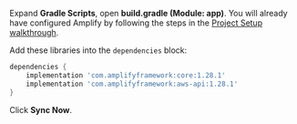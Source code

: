 Expand **Gradle Scripts**, open **build.gradle (Module: app)**. You will already have configured Amplify by following the steps in the [Project Setup walkthrough](/lib/project-setup/create-application).

Add these libraries into the `dependencies` block:
```groovy
dependencies {
    implementation 'com.amplifyframework:core:1.28.1'
    implementation 'com.amplifyframework:aws-api:1.28.1'
}
```

Click **Sync Now**.
